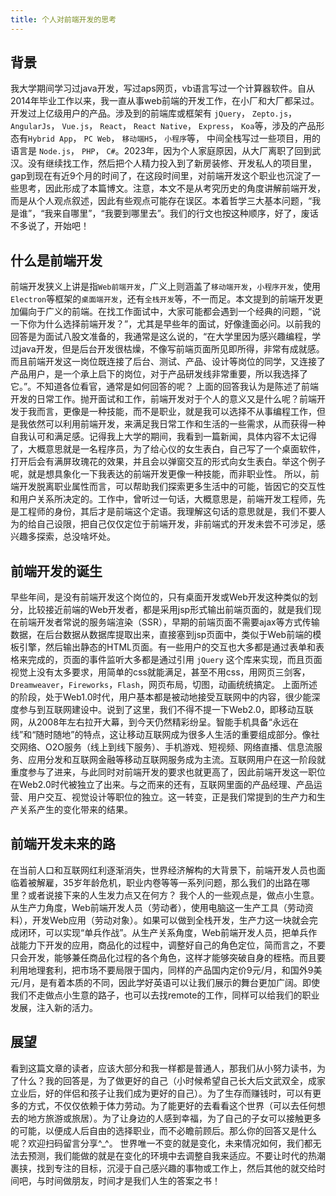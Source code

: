 ```yaml
---
title: 个人对前端开发的思考
---
```

## 背景
我大学期间学习过java开发，写过aps网页，vb语言写过一个计算器软件。自从2014年毕业工作以来，我一直从事web前端的开发工作，在小厂和大厂都呆过。开发过上亿级用户的产品。涉及到的前端库或框架有 `jQuery`， `Zepto.js`， `AngularJs`， `Vue.js`， `React`， `React Native`， `Express`， `Koa`等，涉及的产品形态有`Hybrid App`， `PC Web`， `移动端H5`， `小程序`等， 中间全栈写过一些项目，用的语言是 `Node.js`， `PHP`， `C#`。2023年，因为个人家庭原因，从大厂离职了回到武汉。没有继续找工作，然后把个人精力投入到了新房装修、开发私人的项目里，gap到现在有近9个月的时间了，在这段时间里，对前端开发这个职业也沉淀了一些思考，因此形成了本篇博文。注意，本文不是从考究历史的角度讲解前端开发，而是从个人观点叙述，因此有些观点可能存在误区。本着哲学三大基本问题，“我是谁”，“我来自哪里”，“我要到哪里去”。我们的行文也按这种顺序，好了，废话不多说了，开始吧！

## 什么是前端开发
前端开发狭义上讲是指`Web前端开发`，广义上则涵盖了`移动端开发`，`小程序开发`，使用`Electron`等框架的`桌面端开发`，还有`全栈开发`等，不一而足。本文提到的前端开发更加偏向于广义的前端。在找工作面试中，大家可能都会遇到一个经典的问题，“说一下你为什么选择前端开发？”，尤其是早些年的面试，好像逢面必问。以前我的回答是为面试八股文准备的，我通常是这么说的，“在大学里因为感兴趣编程，学过java开发，但是后台开发很枯燥，不像写前端页面所见即所得，非常有成就感。而且前端开发这一岗位既连接了后台、测试、产品、设计等岗位的同学，又连接了产品用户，是一个承上启下的岗位，对于产品研发线非常重要，所以我选择了它。”。不知道各位看官，通常是如何回答的呢？
上面的回答我认为是陈述了前端开发的日常工作。抛开面试和工作，前端开发对于个人的意义又是什么呢？前端开发于我而言，更像是一种技能，而不是职业，就是我可以选择不从事编程工作，但是我依然可以利用前端开发，来满足我日常工作和生活的一些需求，从而获得一种自我认可和满足感。记得我上大学的期间，我看到一篇新闻，具体内容不太记得了，大概意思就是一名程序员，为了给心仪的女生表白，自己写了一个桌面软件，打开后会有满屏玫瑰花的效果，并且会以弹窗交互的形式向女生表白。举这个例子呢，就是想具象化一下我表达的前端开发更像一种技能，而非职业性。
所以，前端开发脱离职业属性而言，可以帮助我们探索更多生活中的可能，皆因它的交互性和用户关系所决定的。工作中，曾听过一句话，大概意思是，前端开发工程师，先是工程师的身份，其后才是前端这个定语。我理解这句话的意思就是，我们不要人为的给自己设限，把自己仅仅定位于前端开发，非前端式的开发未尝不可涉足，感兴趣多探索，总没啥坏处。

## 前端开发的诞生
早些年间，是没有前端开发这个岗位的，只有桌面开发或Web开发这种类似的划分，比较接近前端的Web开发者，都是采用jsp形式输出前端页面的，就是我们现在前端开发者常说的服务端渲染（SSR），早期的前端页面不需要ajax等方式传输数据，在后台数据从数据库提取出来，直接塞到jsp页面中，类似于Web前端的模板引擎，然后输出静态的HTML页面。有一些用户的交互也大多都是通过表单和表格来完成的，页面的事件监听大多都是通过引用 `jQuery` 这个库来实现，而且页面视觉上没有太多要求，用简单的css就能满足，甚至不用css，用网页三剑客，`Dreamweaver`，`Fireworks`，`Flash`，网页布局，切图，动画统统搞定。
上面所述的阶段，处于Web1.0时代，用户基本都是被动地接受互联网中的内容，很少能深度参与到互联网建设中。说到了这里，我们不得不提一下Web2.0，即移动互联网，从2008年左右拉开大幕，到今天仍然精彩纷呈。智能手机具备“永远在线”和“随时随地”的特点，这让移动互联网成为很多人生活的重要组成部分。像社交网络、O2O服务（线上到线下服务）、手机游戏、短视频、网络直播、信息流服务、应用分发和互联网金融等移动互联网服务成为主流。互联网用户在这一阶段就重度参与了进来，与此同时对前端开发的要求也就更高了，因此前端开发这一职位在Web2.0时代被独立了出来。与之而来的还有，互联网里面的产品经理、产品运营、用户交互、视觉设计等职位的独立。这一转变，正是我们常提到的生产力和生产关系产生的变化带来的结果。

## 前端开发未来的路
在当前人口和互联网红利逐渐消失，世界经济解构的大背景下，前端开发人员也面临着被解雇，35岁年龄危机，职业内卷等等一系列问题，那么我们的出路在哪里？或者说接下来的人生发力点又在何方？
我个人的一些观点是，做点小生意。从生产力角度，Web前端开发人员（劳动者），使用电脑这一生产工具（劳动资料），开发Web应用（劳动对象）。如果可以做到全栈开发，生产力这一块就会完成闭环，可以实现“单兵作战”。从生产关系角度，Web前端开发人员，把单兵作战能力下开发的应用，商品化的过程中，调整好自己的角色定位，简而言之，不要只会开发，能够兼任商品化过程的各个角色，这样才能够突破自身的桎梏。而且要利用地理套利，把市场不要局限于国内，同样的产品国内定价9元/月，和国外9美元/月，是有着本质的不同，因此学好英语可以让我们展示的舞台更加广阔。即使我们不走做点小生意的路子，也可以去找remote的工作，同样可以给我们的职业发展，注入新的活力。

## 展望
看到这篇文章的读者，应该大部分和我一样都是普通人，那我们从小努力读书，为了什么？我的回答是，为了做更好的自己（小时候希望自己长大后文武双全，成家立业后，好的伴侣和孩子让我们成为更好的自己）。为了生存而赚钱时，可以有更多的方式，不仅仅依赖于体力劳动。为了能更好的去看看这个世界（可以去任何想去的地方旅游或旅居）。为了让身边的人感到幸福，为了自己的子女可以接触更多的可能，以便成人后自由的选择职业，而不必瞻前顾后。那么你的回答又是什么呢？欢迎扫码留言分享^_^。
世界唯一不变的就是变化，未来情况如何，我们都无法去预测，我们能做的就是在变化的环境中去调整自我来适应。不要让时代的热潮裹挟，找到专注的目标，沉浸于自己感兴趣的事物或工作上，然后其他的就交给时间吧，与时间做朋友，时间才是我们人生的答案之书！

